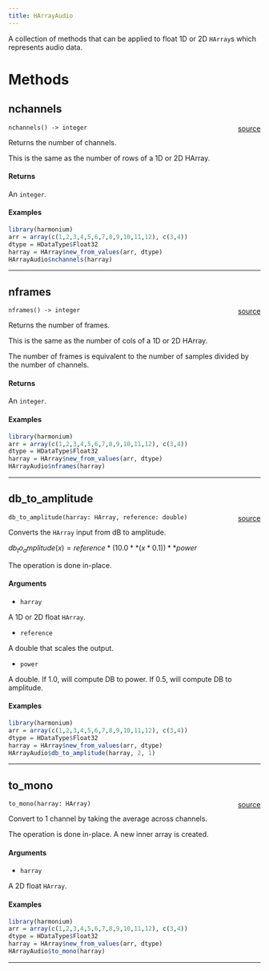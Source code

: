 ```yaml
---
title: HArrayAudio
---
```


A collection of methods that can be applied to float 1D or 2D `HArray`s which represents audio data.

# Methods

## nchannels

`nchannels() -> integer`<span style="float: right;"> [source](https://github.com/daniellga/harmonium/tree/master/r-harmonium/src/rust/src/haudioop.rs#L46) </span> \

Returns the number of channels.

This is the same as the number of rows of a 1D or 2D HArray.

#### Returns

An `integer`.

#### Examples

```r
library(harmonium)
arr = array(c(1,2,3,4,5,6,7,8,9,10,11,12), c(3,4))
dtype = HDataType$Float32
harray = HArray$new_from_values(arr, dtype)
HArrayAudio$nchannels(harray)
```

_________

## nframes

`nframes() -> integer`<span style="float: right;"> [source](https://github.com/daniellga/harmonium/tree/master/r-harmonium/src/rust/src/haudioop.rs#L79) </span> \

Returns the number of frames.

This is the same as the number of cols of a 1D or 2D HArray.

The number of frames is equivalent to the number of samples divided by the number of channels.

#### Returns

An `integer`.

#### Examples

```r
library(harmonium)
arr = array(c(1,2,3,4,5,6,7,8,9,10,11,12), c(3,4))
dtype = HDataType$Float32
harray = HArray$new_from_values(arr, dtype)
HArrayAudio$nframes(harray)
```

_________

## db_to_amplitude

`db_to_amplitude(harray: HArray, reference: double)`<span style="float: right;"> [source](https://github.com/daniellga/harmonium/tree/master/r-harmonium/src/rust/src/haudioop.rs#L122) </span> \

Converts the `HArray` input from dB to amplitude.

$db_to_amplitude(x) = reference * (10.0**(x * 0.1))**power$

The operation is done in-place.

#### Arguments

- `harray`

A 1D or 2D float `HArray`.

- `reference`

A double that scales the output.

- `power`

A double. If 1.0, will compute DB to power. If 0.5, will compute DB to amplitude.

#### Examples

```r
library(harmonium)
arr = array(c(1,2,3,4,5,6,7,8,9,10,11,12), c(3,4))
dtype = HDataType$Float32
harray = HArray$new_from_values(arr, dtype)
HArrayAudio$db_to_amplitude(harray, 2, 1)
```

_________

## to_mono

`to_mono(harray: HArray)`<span style="float: right;"> [source](https://github.com/daniellga/harmonium/tree/master/r-harmonium/src/rust/src/haudioop.rs#L156) </span> \

Convert to 1 channel by taking the average across channels.

The operation is done in-place. A new inner array is created.

#### Arguments

- `harray`

A 2D float `HArray`.

#### Examples

```r
library(harmonium)
arr = array(c(1,2,3,4,5,6,7,8,9,10,11,12), c(3,4))
dtype = HDataType$Float32
harray = HArray$new_from_values(arr, dtype)
HArrayAudio$to_mono(harray)
```

_________
